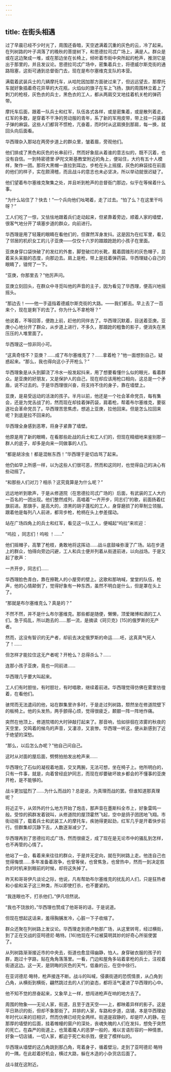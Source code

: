 ```yaml
---
---
---
```

title: 在街头相遇
---



过了早晨已经不少时光了，周围还昏暗，天空遮满着沉重的灰色的云，冷了起来。在列树路的叶子凋落了的晚秋的菩提树下，和思德拉司忒广场上，满是人。群众是或在这边聚成一堆，或在那边坐在长椅上，倾听着市街中央所起的枪声，推测它是出于那里的，并且发议论。思德拉司忒广场中，密集着兵士，将德威尔斯克街的通路阻塞，这街可通到总督衙门去，现在是布尔塞维克支队的本营。

满载着武装兵士的几辆摩托车，从哈陀因加那方面驶过来了，但远远望去，那摩托车就好象插着奇花异草的大花瓶，火焰似的旗子在车上飞扬，旗的周围林立着上了刺刀的枪枝，灰色衣的兵士，黑色衣的工人，都从两肩交叉地挂着机关枪的弹药带。

摩托车后面，跟着一队兵士和红军，队伍各式各样，或是密集着，或是散列着走。红军的多数，是穿着不干净的劳动服的青年，系了新的军用皮带，带上挂一只装着子弹的麻袋。这些人们都背不惯枪，亢奋着，而时时从这肩换到那肩，每一换，就回头向后面看。

华西理杂入那站在两旁步道上的群众里，皱着眉，旁观他们。

他们排成了黑色和灰色的长串前行，然而好象屈从着谁的意志似的，既不沉着，也没有自信。一到特密德里·萨陀文斯基教堂附近的角上，便站住，大约有五十人模样，聚作一团。那将大黑帽一直拉到耳边，步枪在头上摇摆，灰色的麻袋挂在前面的他们的样子，实在颇滑稽，而且战斗的意志也未必坚决，所以举动就很迟疑了。

他们望着布尔塞维克聚集之处，并且听到枪声的总督衙门那边，似乎在等候着什么事。

“为什么站住了？快去！”一个兵向他们吆喝着，走了过去。“怕了么？在这里干吗呀？”

工人们吃了一惊，又怯怯地跟着兵们走动起来，但紧靠着旁边，顺着人家的墙壁，很客气地分开了填塞步道的群众，向前进行。

华西理是用了轻蔑的眼睛在看他们的，但骤然浑身发抖。这是因为在红军里，看见了邻居的机织女工的儿子亚庚——仅仅十六岁的踉踉跄跄的小孩子在里面。

亚庚身穿口袋快破了的发红的外套，脚登破烂的长靴，戴着圆锥形的灰色帽子，显着呆头呆脑的态度，向那边去。肩上是枪，带上是挂着弹药袋。华西理疑心自己的眼睛了，错愕了一下。

“亚庚，你那里去？”他厉声问。

亚庚立刻回头，在群众中寻觅叫他的声音的主子，因为看见了华西理，便高兴地摇摇头。

“那边去！——他一手遥指着德威尔斯克街的大路。——我们都去。早上去了一百来个，现在是剩下的去了。你为什么不拿枪呀？”

他说着，不等回答，便跑上前，赶他的同伴去了。华西理沉默着，目送着亚庚。亚庚小心地分开了群众，从步道上进行，不多久，那踉跄的粗鲁的影子，便消失在黑压压的人堆里面了。

华西理这一惊非同小可。

“这真奇怪不？亚庚？……成了布尔塞维克了？……拿着枪？”他一面想到自己，疑惑起来。“那么，我也得向这小子开枪么？”

华西理象是从头到脚浇了冷水一般发起抖来，用了想要看懂什么似的眼光，看着群众。是亚庚的好朋友，又是保护人的自己，现在却应该用枪口相向，这总是一个矛盾，说不过去的。于是华西理很兴奋，将支持不住的身子，靠在墙壁上。

亚庚，是易受运动的活泼的孩子。半月以前，他还是一个社会革命党员，每有集会，还是为党舌战了的，然而现在却挂着弹药袋，肩着枪，帮着布尔塞维克，要驱逐社会革命党员了。华西理苦思焦虑，想追上亚庚，拉他回来。但是怎么拉回来呢？到底是拉不回来的。

华西理全身感到恶寒，将身子紧靠了墙壁。

他原是用了新的眼睛，在看那些赴战的兵士和工人们的，但现在精细地来鉴别那一群人的底子，却多是向来一同做事的人们。

“都是胡涂虫！都是混帐东西！”华西理于是切齿骂了起来。

他仍如早上所感一样，以为这些人们很可恶，然而和这同时，也觉得自己的决心有些动摇了。

“和那些人们对刀？相杀？这究竟算是为什么呢？”

远远地听到歌声，于是从修道院（在思德拉司忒广场的）后面，有武装的工人大约一百名的一团出现。他们整然成列，高唱着“一齐开步，同志们”的歌，前面扬着红旗前进。那旗手，是高大的，漆黑的胡子蓬松的工人，身穿磨损了的草制立领服。跟着他是每列八人前进，都背步枪，枪柄在头上参差摆动。

站在广场四角上的兵士和红军，看见这一队工人，便喊起“呜拉”来欢迎：

“呜拉 ，同志们！呜啦 ！……”

他们摇帽子，高擎了枪枝，勇敢地将这挥动……战斗底鼓噪弥漫了广场。站在步道上的群众，怕得向旁边闪避，工人和兵士便并列着从街道前进，以向战场。于是又起了歌声：

一齐开步，同志们……

华西理脸色青白，靠在擦靴人的小屋旁的壁上。这歌和那呐喊，堂堂的队伍，枪声，他的心情颠倒了，觉得好象有一种东西，虽然不明白是什么，但是罩在头上了。

“那就是布尔塞维克么？真是的？”

不然不然，并不是什么布尔塞维克。那些都是随便，懒懒，顶爱赌博和酒的工人们。急于捣乱，所以跑去的……那一流，是摘读《珂贝克》[15]的俄罗斯的无产者。

然而，这没有智识的无产者，却前去决定俄罗斯的命运……呸，这真真气死人了！……

但怎样才能拉住这无产者呢？开枪么？总得杀么？……

连那小孩子亚庚，竟也一同前进……

华西理几乎要大叫起来。

工人们有时胆怯，有时胆壮，有时唱歌，继续着前进。华西理觉得仿佛在雾里彷徨着，在看他们。

骇愕而无法遣闷的他，站在群集里许多时，于是走过列树路，颓然坐在修道院壁下的板椅上。他的头发热，两手颤得心烦，觉得很疲乏，颞颥一阵一阵地作痛。

突然在他顶上，修道院塔的大时钟敲打起来了。那音响，恰如徘徊在浓雾的秋夜的天空里，交鸣着的候鸟的声音，又凄凉，又哀惨。华西理一听这，便从新感到了近于绝望的深愁。

“那么，以后怎么办呢？”他自己问自己。

这时从对面的屋后面，劈劈拍拍发出枪声来……

华西理化了石似的凝视着地面，交叉两腕，无法可想，坐在椅子上。他所明白的，只有一件事，就是，向着曾经庇护同志，而现在却要破坏故乡都会的不懂事的亚庚开枪，是不能够的。

战斗更加猛烈了……为什么而战的？总是说，为真理而战的罢。但谁知道那真理呢？

将近正午，从郊外的什么地方开始了炮击，那声音在墨斯科全市上，好象雷鸣一般。受惊的鸦群发着锐叫，从修道院的屋顶霍然飞起，空中是鸽子团团地飞翔。市街动摇了，载着兵士和武装工人的摩托车，疾驰得更起劲，红军几乎是开着快步前行。但群集却沉静下去，人数逐渐减少了。

华西理再到了思德拉司忒广场，然而很疲乏，成了现在是无论市中的骚乱到怎样，也不再管的心情了。

他站了一会，看着来来往往的群众，于是并无定向，就在列树路上走。他连自己也觉得悔恨……多年准备着政争，也曾等侯，也曾焦急，也曾热中，然而一到决定胜负的时机来到眼前的时候，却将这失掉了。

昨天和哥哥伊凡谈论之际，他说，凡有帮助布尔塞维克的扰乱的人们，只是狂热者和小偷和呆子这三种类，所以即使打杀，也不要紧的。

“我连眼也不，打杀他们，”伊凡坦然说。

“我也不饶放的，”华西理也赞成了他哥哥的话，于是说道。

但现在想起这话来，羞得胸脯发冷，心脏一下子收缩了。

群众还聚在列树路上发议论。华西理走到德卢勃那广场，从这里转弯，经过横街，到了正在交战的亚呵德尼·略特。[16]他现在不过被莫明其妙的好奇心所驱使罢了。

从列树路渐渐接近市的中央去，街道也愈显得幽静，怕人。身穿破衣服的孩子的群，跑过十字路，贴在角角落落里。一看，门边和屋角多站着拿枪的兵士，注视着街道这边。这一天，是阴晦的灰色的天气，低垂的云，在空中徐行。

在亚诃德尼·略特，枪声接连不断。战斗的叫喊，侵袭街道的恐慌情景，从凸角到凸角，从横街到横街，翩然跳过去的人们的姿态，都将活气灌进了华西理的心中。

他不知不觉的昂奋起来，又象早上一样，想闯进枪声在响的地方去了。

周围的物象——无论人家，街道，且至于连天空——上，都映着异样的影子。这是平日熟识的街，但却不象那街了。并排的人家，车路和步道，店铺，本是华西理幼年时代以来的旧相识，然而仿佛已经完全两样。街道是寂静的，却是吓人的静。在那厚的墙壁的后面，挂着帷幔的窗户的深处，丧魂失魄的人们在发抖，想免于突然的死亡。在森严的街道上，也笼着魇人的恶梦一般的，难以言语形容的一种情景。好象一切店铺，一切人家，都迫于死亡和杀戮，便变了模样似的。

华西理从墙壁的这凸角跳到那凸角，弯着身子，循着壁沿，走到了亚呵德尼·略特的一隅，在此趁着好机会，横过大路，躲在木造的小杂货店后面了。

战斗就在这附近。